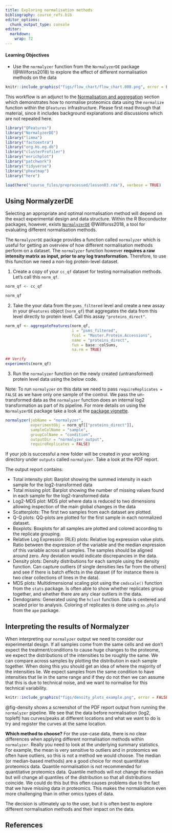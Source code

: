 ```yaml
---
title: Exploring normalisation methods
bibliography: course_refs.bib
editor_options: 
  chunk_output_type: console
editor: 
  markdown: 
    wrap: 72
---
```


::: callout-tip
#### Learning Objectives

-   Use the `normalyzer` function from the `NormalyzerDE` package (@Willforss2018) 
to explore the effect of different normalisation methods on the data
:::

```r
knitr::include_graphics("figs/flow_chart/flow_chart.008.png", error = FALSE)
```


::: callout-note
This workflow is an adjunct to the [Normalisation and aggregation](./04_normalisation_aggregation.html) 
section which demonstrates how to normalise proteomics data using the `normalize`
function within the `QFeatures` infrastructure. Please first read through that 
material, since it includes background explanations and discussions which 
are not repeated here.
:::

```r
library("QFeatures")
library("NormalyzerDE")
library("limma")
library("factoextra")
library("org.Hs.eg.db")
library("clusterProfiler")
library("enrichplot")
library("patchwork")
library("tidyverse")
library("pheatmap")
library("here")

load(here("course_files/preprocessed/lesson03.rda"), verbose = TRUE)
```


## Using NormalyzerDE

Selecting an appropriate and optimal normalisation method will depend on the 
exact experimental design and data structure. Within the R Bioconductor
packages, however, exists [`NormalyzerDE`](https://bioconductor.org/packages/release/bioc/html/NormalyzerDE.html) @Willforss2018,
a tool for evaluating different normalisation methods.

The `NormalyzerDE` package provides a function called `normalyzer` which is 
useful for getting an overview of how different normalisation methods perform
on a dataset. The `normalyzer` function however **requires a raw intensity matrix
as input, prior to any log transformation.** Therefore, to use this function we
need a non-log protein-level dataset.

1. Create a copy of your `cc_qf` dataset for testing normalisation methods.
Let's call this `norm_qf`.

```r
norm_qf <- cc_qf

norm_qf
```

2. Take the your data from the `psms_filtered` level and create a new assay in
your `QFeatures` object (`norm_qf`) that aggregates the data from this level 
directly to protein level. Call this assay `"proteins_direct"`.

```r
norm_qf <- aggregateFeatures(norm_qf, 
                             i = "psms_filtered",
                             fcol = "Master.Protein.Accessions",
                             name = "proteins_direct",
                             fun = base::colSums,
                             na.rm = TRUE)

## Verify
experiments(norm_qf)
```

3. Run the `normalyzer` function on the newly created (untransformed) 
protein level data using the below code.

Note: To run `normalyzer` on this data we need to pass `requireReplicates =
FALSE` as we have only one sample of the control. We pass the un-transformed
data as the `normalyzer` function does an internal log2 transformation as part
of its pipeline. For more details on using the `NormalyzerDE` package take a
look at the [package vignette](https://bioconductor.org/packages/release/bioc/vignettes/NormalyzerDE/inst/doc/vignette.html).

```r
normalyzer(jobName = "normalyzer",
           experimentObj = norm_qf[["proteins_direct"]],
           sampleColName = "sample",
           groupColName = "condition",
           outputDir = "normalyzer_output",
           requireReplicates = FALSE)
```

If your job is successful a new folder will be created in your working directory
under `outputs` called `normalyzer`. Take a look at the PDF report. 

The output report contains:

- Total intensity plot: Barplot showing the summed intensity in each sample for the log2-transformed data
- Total missing plot: Barplot showing the number of missing values found in each sample for the log2-transformed data
- Log2-MDS plot: MDS plot where data is reduced to two dimensions allowing inspection of the main global changes in the data
- Scatterplots: The first two samples from each dataset are plotted.
- Q-Q plots: QQ-plots are plotted for the first sample in each normalized dataset.
- Boxplots: Boxplots for all samples are plotted and colored according to the replicate grouping.
- Relative Log Expression (RLE) plots: Relative log expression value plots. Ratio between the expression of the variable and the median expression of this variable across all samples. The samples should be aligned around zero. Any deviation would indicate discrepancies in the data.
- Density plots: Density distributions for each sample using the density function. Can capture outliers (if single densities lies far from the others) and see if there is batch effects in the dataset (if for instance there is two clear collections of lines in the data).
- MDS plots: Multidimensional scaling plot using the `cmdscale()` function from the `stats` package. Is often able to show whether replicates group together, and whether there are any clear outliers in the data.
- Dendograms: Generated using the `hclust` function. Data is centered and scaled prior to analysis. Coloring of replicates is done using `as.phylo` from the `ape` package.


## Interpreting the results of Normalyzer

When interpreting our `normalyzer` output we need to consider our experimental
design. If all samples come from the same cells and we don't expect the treatment/conditions
to cause huge changes to the proteome, we expect the distributions of the
intensities to be roughly the same. We can compare across samples by plotting
the distribution in each sample together. When doing this you should get an idea
of where the majority of the intensities lie. We expect samples from the same
condition to have intensities that lie in the same range and if they do not then we
can assume that this is due to technical noise, and we want to normalise for this
technical variability. 

```r
knitr::include_graphics("figs/density_plots_example.png", error = FALSE)
```

@fig-density shows a screenshot of the PDF report output from running the
`normalyzer` pipeline. We see that the data before normalisation (log2, topleft)
has curves/peaks at different locations and what we want to do is try and
register the curves at the same location.

**Which method to choose?** For the use-case data, there is no clear differences
when applying different normalisation methods within `normalyzer`. Really you
need to look at the underlying summary statistics. For example, the mean is
very sensitive to outliers and in proteomics we often have outliers, so this is
not a method we would choose. The median (or median-based methods) are a good
choice for most quantitative proteomics data. Quantile normalisation is not
recommended for quantitative proteomics data. Quantile methods will not change
the median but will change all quantiles of the distribution so that all
distributions coincide. We could do this but this often causes problems due to
the fact that we have missing data in proteomics. This makes the normalisation
even more challenging than in other omics types of data.

The decision is ultimately up to the user, but it is often best to explore 
different normalisation methods and their impact on the data.

## References {.unnumbered}